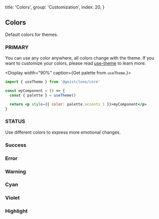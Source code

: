 
  title: 'Colors',
  group: 'Customization',
  index: 20,
}

## Colors

Default colors for themes.

### PRIMARY

You can use any color anywhere, all colors change with the theme.
If you want to customize your colors, please read [use-theme](/en-us/hooks/use-theme) to learn more.

<Display width="90%" caption={<span>Get palette from <Code>useTheme</Code>.</span>}>

```jsx
import { useTheme } from '@geistclone/core'

const myComponent = () => {
  const { palette } = useTheme()

  return <p style={{ color: palette.accents_1 }}>myComponent</p>
}
```

</Display>
<Colors type="normal" />

### STATUS

Use different colors to express more emotional changes.

### Success

<Colors type="success" />

### Error

<Colors type="error" />

### Warning

<Colors type="warning" />

### Cyan

<Colors type="cyan" />

### Violet

<Colors type="violet" />

### Highlight

<Colors type="highlight" />

